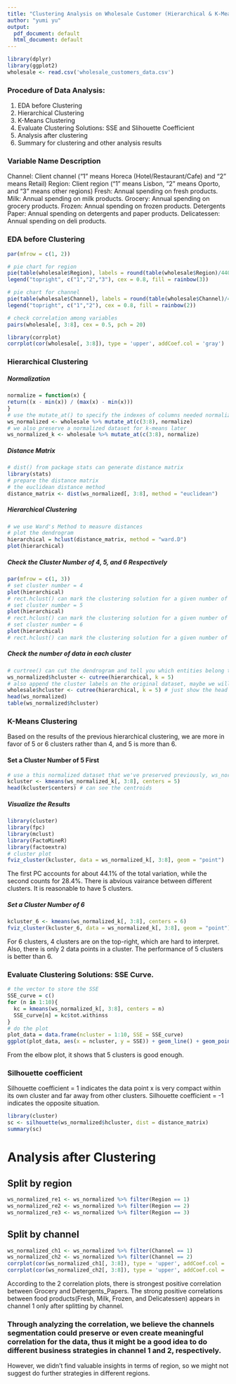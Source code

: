 ```yaml
---
title: "Clustering Analysis on Wholesale Customer (Hierarchical & K-Means)"
author: "yumi yu"
output:
  pdf_document: default
  html_document: default
---
```


```r
library(dplyr)
library(ggplot2)
wholesale <- read.csv('wholesale_customers_data.csv')
```

### Procedure of Data Analysis:
1. EDA before Clustering
2. Hierarchical Clustering
3. K-Means Clustering
4. Evaluate Clustering Solutions: SSE and Slihouette Coefficient
6. Analysis after clustering
7. Summary for clustering and other analysis results

### Variable Name Description
Channel: Client channel (“1” means Horeca (Hotel/Restaurant/Cafe) and “2” means Retail)
Region: Client region (“1” means Lisbon, “2” means Oporto, and “3” means other regions)
Fresh: Annual spending on fresh products.
Milk: Annual spending on milk products.
Grocery: Annual spending on grocery products.
Frozen: Annual spending on frozen products.
Detergents Paper: Annual spending on detergents and paper products.
Delicatessen: Annual spending on deli products.

### EDA before Clustering
```r
par(mfrow = c(1, 2))

# pie chart for region
pie(table(wholesale$Region), labels = round(table(wholesale$Region)/440, 2), main = "Region Pie Chart", col = rainbow(3))
legend("topright", c("1","2","3"), cex = 0.8, fill = rainbow(3))

# pie chart for channel
pie(table(wholesale$Channel), labels = round(table(wholesale$Channel)/440, 2), main = "Channel Pie Chart", col = rainbow(2))
legend("topright", c("1","2"), cex = 0.8, fill = rainbow(2))
```
```r
# check correlation among variables
pairs(wholesale[, 3:8], cex = 0.5, pch = 20)
```
```r
library(corrplot)
corrplot(cor(wholesale[, 3:8]), type = 'upper', addCoef.col = 'gray')
```

### Hierarchical Clustering
##### Normalization
```r
normalize = function(x) {
return((x - min(x)) / (max(x) - min(x)))
}
# use the mutate_at() to specify the indexes of columns needed normalization
ws_normalized <- wholesale %>% mutate_at(c(3:8), normalize)
# we also preserve a normalized dataset for k-means later
ws_normalized_k <- wholesale %>% mutate_at(c(3:8), normalize)
```

##### Distance Matrix
```r
# dist() from package stats can generate distance matrix
library(stats)
# prepare the distance matrix
# the euclidean distance method
distance_matrix <- dist(ws_normalized[, 3:8], method = "euclidean")
```

##### Hierarchical Clustering
```r
# we use Ward's Method to measure distances
# plot the dendrogram
hierarchical = hclust(distance_matrix, method = "ward.D") 
plot(hierarchical)
```

##### Check the Cluster Number of 4, 5, and 6 Respectively
```r
par(mfrow = c(1, 3))
# set cluster number = 4
plot(hierarchical)
# rect.hclust() can mark the clustering solution for a given number of clusters rect.hclust(hierarchical, k = 4)
# set cluster number = 5
plot(hierarchical)
# rect.hclust() can mark the clustering solution for a given number of clusters rect.hclust(hierarchical, k = 5)
# set cluster number = 6
plot(hierarchical)
# rect.hclust() can mark the clustering solution for a given number of clusters rect.hclust(hierarchical, k = 6)
```

##### Check the number of data in each cluster
```r
# curtree() can cut the dendrogram and tell you which entities belong to which clust er
ws_normalized$hcluster <- cutree(hierarchical, k = 5)
# also append the cluster labels on the original dataset, maybe we will need this
wholesale$hcluster <- cutree(hierarchical, k = 5) # just show the head of 6 rows
head(ws_normalized)
table(ws_normalized$hcluster)
```


### K-Means Clustering
Based on the results of the previous hierarchical clustering, we are more in favor of 5 or 6 clusters rather than 4, and 5 is more than 6.

#### Set a Cluster Number of 5 First
```r
# use a this normalized dataset that we've preserved previously, ws_normalized_k # note that kmeans() works only with Euclidean distance
kcluster <- kmeans(ws_normalized_k[, 3:8], centers = 5)
head(kcluster$centers) # can see the centroids
```

##### Visualize the Results
```r
library(cluster)
library(fpc)
library(mclust)
library(FactoMineR)
library(factoextra)
# cluster plot
fviz_cluster(kcluster, data = ws_normalized_k[, 3:8], geom = "point")
```
The first PC accounts for about 44.1% of the total variation, while the second counts for 28.4%. There is abvious vairance between different clusters. It is reasonable to have 5 clusters.

##### Set a Cluster Number of 6
```r
kcluster_6 <- kmeans(ws_normalized_k[, 3:8], centers = 6)
fviz_cluster(kcluster_6, data = ws_normalized_k[, 3:8], geom = "point")
```
For 6 clusters, 4 clusters are on the top-right, which are hard to interpret. Also, there is only 2 data points in a cluster. The performance of 5 clusters is better than 6.


### Evaluate Clustering Solutions: SSE Curve.
```r
# the vector to store the SSE
SSE_curve = c()
for (n in 1:10){
  kc = kmeans(ws_normalized_k[, 3:8], centers = n)
  SSE_curve[n] = kc$tot.withinss
}
# do the plot
plot_data = data.frame(ncluster = 1:10, SSE = SSE_curve)
ggplot(plot_data, aes(x = ncluster, y = SSE)) + geom_line() + geom_point() + theme_bw()
```
From the elbow plot, it shows that 5 clusters is good enough.

### Silhouette coefficient
Silhouette coefficient = 1 indicates the data point x is very compact within its own cluster and far away from other clusters. Silhouette coefficient = -1 indicates the opposite situation.
```r
library(cluster)
sc <- silhouette(ws_normalized$hcluster, dist = distance_matrix)
summary(sc)
```

# Analysis after Clustering
## Split by region
```r
ws_normalized_re1 <- ws_normalized %>% filter(Region == 1)
ws_normalized_re2 <- ws_normalized %>% filter(Region == 2)
ws_normalized_re3 <- ws_normalized %>% filter(Region == 3)
```

## Split by channel
```r
ws_normalized_ch1 <- ws_normalized %>% filter(Channel == 1)
ws_normalized_ch2 <- ws_normalized %>% filter(Channel == 2)
corrplot(cor(ws_normalized_ch1[, 3:8]), type = 'upper', addCoef.col = 'gray')
corrplot(cor(ws_normalized_ch2[, 3:8]), type = 'upper', addCoef.col = 'gray')
```
According to the 2 correlation plots, there is strongest positive correlation between Grocery and Detergents_Papers. The strong positive correlations between food products(Fresh, Milk, Frozen, and Delicatessen) appears in channel 1 only after splitting by channel.

### Through analyzing the correlation, we believe the channels segmentation could preserve or even create meaningful correlation for the data, thus it might be a good idea to do different business strategies in channel 1 and 2, respectively.
However, we didn’t find valuable insights in terms of region, so we might not suggest do further strategies in different regions.
